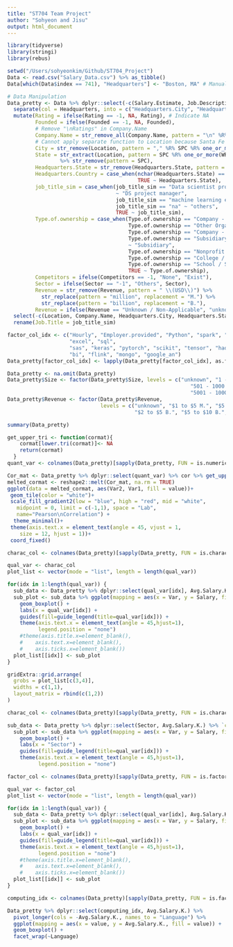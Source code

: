 ```yaml
---
title: "ST704 Team Project"
author: "Sohyeon and Jisu"
output: html_document
---
```


```r
library(tidyverse)
library(stringi)
library(rebus)
```


```r
setwd("/Users/sohyeonkim/Github/ST704_Project")
Data <- read.csv("Salary_Data.csv") %>% as_tibble()
Data[which(Data$index == 741), "Headquarters"] <- "Boston, MA" # Manually fill the missing value
```



```r
# Data Manipulation
Data_pretty <- Data %>% dplyr::select(-c(Salary.Estimate, Job.Description, Job.Title, company_txt, Age, Job.Location)) %>% # Remove duplicated values
  separate(col = Headquarters, into = c("Headquarters.City", "Headquarters.State"), sep = ",") %>%
  mutate(Rating = ifelse(Rating == -1, NA, Rating), # Indicate NA
         Founded = ifelse(Founded == -1, NA, Founded), 
         # Remove "\nRatings" in Company.Name
         Company.Name = str_remove_all(Company.Name, pattern = "\n" %R% DGT %R% "." %R% DGT %R% END), 
         # Cannot apply separate function to Location because Santa Fe Springs, so manually separate it.
         City = str_remove(Location, pattern = "," %R% SPC %R% one_or_more(WRD) %R% END),
         State = str_extract(Location, pattern = SPC %R% one_or_more(WRD) %R% END) 
                 %>% str_remove(pattern = SPC), 
         Headquarters.State = str_remove(Headquarters.State, pattern = SPC),
         Headquarters.Country = case_when(nchar(Headquarters.State) == 2 ~ "U.S.A.", 
                                          TRUE ~ Headquarters.State),
         job_title_sim = case_when(job_title_sim == "Data scientist project manager"
                                   ~ "DS project manager", 
                                   job_title_sim == "machine learning engineer" ~ "ML engineer", 
                                   job_title_sim == "na" ~ "others", 
                                   TRUE ~ job_title_sim),
         Type.of.ownership = case_when(Type.of.ownership == "Company - Private" ~ "Private", 
                                       Type.of.ownership == "Other Organization" ~ "Other",
                                       Type.of.ownership == "Company - Public" ~ "Public", 
                                       Type.of.ownership == "Subsidiary or Business Segment" 
                                       ~ "Subsidiary", 
                                       Type.of.ownership == "Nonprofit Organization" ~ "NPO",
                                       Type.of.ownership == "College / University" ~ "Univ",
                                       Type.of.ownership == "School / School District" ~ "School", 
                                       TRUE ~ Type.of.ownership),
         Competitors = ifelse(Competitors == -1, "None", "Exist"),
         Sector = ifelse(Sector == "-1", "Others", Sector),
         Revenue = str_remove(Revenue, pattern = " \\(USD\\)") %>%
           str_replace(pattern = "million", replacement = "M.") %>%
           str_replace(pattern = "billion", replacement = "B."), 
         Revenue = ifelse(Revenue == "Unknown / Non-Applicable", "unknown", Revenue)) %>%
  select(-c(Location, Company.Name, Headquarters.City, Headquarters.State)) %>%
  rename(Job.Title = job_title_sim) 

factor_col_idx <- c("Hourly", "Employer.provided", "Python", "spark", "aws", 
                    "excel", "sql", 
                    "sas", "keras", "pytorch", "scikit", "tensor", "hadoop", "tableau", 
                    "bi", "flink", "mongo", "google_an")
Data_pretty[factor_col_idx] <- lapply(Data_pretty[factor_col_idx], as.factor)

Data_pretty <- na.omit(Data_pretty)
Data_pretty$Size <- factor(Data_pretty$Size, levels = c("unknown", "1 - 50 ", "51 - 200 ", "201 - 500 ", 
                                                           "501 - 1000 ", "1001 - 5000 ", 
                                                           "5001 - 10000 ", "10000+ "))
Data_pretty$Revenue <- factor(Data_pretty$Revenue, 
                              levels = c("unknown", "$1 to $5 M.", "$5 to $10 M.", "$10 to $25 M.", "$25 to $50 M.", "$50 to $100 M.", "$100 to $500 M.", "$500 M. to $1 B.", "$1 to $2 B.", 
                                         "$2 to $5 B.", "$5 to $10 B.", "$10+ B." ))

```




```r
summary(Data_pretty)
```


```r
get_upper_tri <- function(cormat){
    cormat[lower.tri(cormat)]<- NA
    return(cormat)
  }
quant_var <- colnames(Data_pretty)[sapply(Data_pretty, FUN = is.numeric)][-1]

Cor_mat <- Data_pretty %>% dplyr::select(quant_var) %>% cor %>% get_upper_tri()
melted_cormat <- reshape2::melt(Cor_mat, na.rm = TRUE)
ggplot(data = melted_cormat, aes(Var2, Var1, fill = value))+
 geom_tile(color = "white")+
 scale_fill_gradient2(low = "blue", high = "red", mid = "white", 
   midpoint = 0, limit = c(-1,1), space = "Lab", 
   name="Pearson\nCorrelation") +
  theme_minimal()+ 
 theme(axis.text.x = element_text(angle = 45, vjust = 1, 
    size = 12, hjust = 1))+
 coord_fixed()
```

```r
charac_col <- colnames(Data_pretty)[sapply(Data_pretty, FUN = is.character)][-c(2, 3, 4, 8, 9)]

qual_var <- charac_col
plot_list <- vector(mode = "list", length = length(qual_var))

for(idx in 1:length(qual_var)) {
  sub_data <- Data_pretty %>% dplyr::select(qual_var[idx], Avg.Salary.K.) %>% `colnames<-`(value = c("Var", "Salary")) 
  sub_plot <- sub_data %>% ggplot(mapping = aes(x = Var, y = Salary, fill = Var)) +
    geom_boxplot() +
    labs(x = qual_var[idx]) +
    guides(fill=guide_legend(title=qual_var[idx])) +
    theme(axis.text.x = element_text(angle = 45,hjust=1), 
          legend.position = "none")
    #theme(axis.title.x=element_blank(),
    #    axis.text.x=element_blank(),
    #    axis.ticks.x=element_blank())
  plot_list[[idx]] <- sub_plot
}

gridExtra::grid.arrange(
  grobs = plot_list[c(3,4)],
  widths = c(1,1),
  layout_matrix = rbind(c(1,2))
)

```

```r
charac_col <- colnames(Data_pretty)[sapply(Data_pretty, FUN = is.character)][c(2, 3, 4, 8, 9)]

sub_data <- Data_pretty %>% dplyr::select(Sector, Avg.Salary.K.) %>% `colnames<-`(value = c("Var", "Salary")) 
  sub_plot <- sub_data %>% ggplot(mapping = aes(x = Var, y = Salary, fill = Var)) +
    geom_boxplot() +
    labs(x = "Sector") +
    guides(fill=guide_legend(title=qual_var[idx])) +
    theme(axis.text.x = element_text(angle = 45,hjust=1), 
          legend.position = "none")
```



```r
factor_col <- colnames(Data_pretty)[sapply(Data_pretty, FUN = is.factor)][c(1, 2)]

qual_var <- factor_col
plot_list <- vector(mode = "list", length = length(qual_var))

for(idx in 1:length(qual_var)) {
  sub_data <- Data_pretty %>% dplyr::select(qual_var[idx], Avg.Salary.K.) %>% `colnames<-`(value = c("Var", "Salary")) 
  sub_plot <- sub_data %>% ggplot(mapping = aes(x = Var, y = Salary, fill = Var)) +
    geom_boxplot() +
    labs(x = qual_var[idx]) +
    guides(fill=guide_legend(title=qual_var[idx])) +
    theme(axis.text.x = element_text(angle = 45,hjust=1), 
          legend.position = "none")
    #theme(axis.title.x=element_blank(),
    #    axis.text.x=element_blank(),
    #    axis.ticks.x=element_blank())
  plot_list[[idx]] <- sub_plot
}

```

```r
computing_idx <- colnames(Data_pretty)[sapply(Data_pretty, FUN = is.factor)][5:20]

Data_pretty %>% dplyr::select(computing_idx, Avg.Salary.K.) %>%
  pivot_longer(cols = -Avg.Salary.K., names_to = "Language") %>%
  ggplot(mapping = aes(x = value, y = Avg.Salary.K., fill = value)) +
  geom_boxplot() + 
  facet_wrap(~Language)
```










